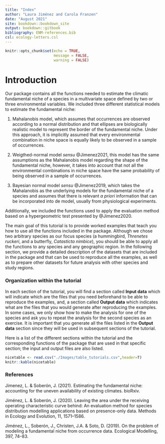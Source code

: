 ```yaml
---
title: "Index"
author: "Laura Jiménez and Carola Franzen"
date: "August 2021"
site: bookdown::bookdown_site
output: bookdown::gitbook
bibliography: ENM-references.bib
csl: ecology-letters.csl
---
```


```r
knitr::opts_chunk$set(echo = TRUE,
                      message = FALSE,
                      warning = FALSE)
```

# Introduction

Our package contains all the functions needed to estimate the climatic fundamental niche of a species in a multivariate space defined by two or three environmental variables. We included three different statistical models to estimate the fundamental niche:

1) Mahalanobis model, which assumes that occurrences are observed according to a normal distribution and that ellipses are biologically realistic model to represent the border of the fundamental niche. Under this approach, it is implicitly assumed that every environmental combination in niche space is equally likely to be observed in a sample of occurrences.

2) Weigthed-normal model *sensu* @Jimenez2021, this model has the same assumptions as the Mahalanobis model regarding the shape of the fundamental niche, however, it takes into account that not all the environmental combinations in niche space have the same probability of being observed in a sample of occurrences. 

3) Bayesian normal model *sensu* @Jimenez2019, which takes the Mahalanobis as the underlying models for the fundamental niche of a species and assumes that there is relevant *a priori* information that can be incorporated into de model, usually from physiological experiments.

Additionally, we included the functions used to apply the evaluation method based on a hypergeometric test presented by @Jimenez2020.

The main goal of this tutorial is to provide worked examples that teach you how to use all the functions included in the package. Although we chose two arbitrary species as our focus species (a hummingbird, *Threnetes ruckeri*, and a butterfly, *Catasticta nimbice*), you should be able to apply all the functions to any species and any geographic region. In the following section, we provide a detailed description of the datasets that are included in the package and that can be used to reproduce all the examples, as well as to prepare other datasets for future analysis with other species and study regions.

### Organization within the tutorial

In each section of the tutorial, you will find a section called **Input data** which will indicate which are the files that you need beforehand to be able to reproduce the examples, and, a section called **Output data** which indicates what are the files that you would generate after reproducing the examples. In some cases, we only show how to make the analysis for one of the species and ask you to repeat the analysis for the second species as an exercise. It is important that you generate all the files listed in the **Output data** section since they will be used in subsequent sections of the tutorial.

Here is a list of the different sections within the tutorial and the corresponding functions of the package that are used in that specific section; the input and output files are also listed.

```r
nicetable <- read.csv("./Images/table_tutorials.csv",header=T)
knitr::kable(nicetable)
```

### References
<!-- reference code does not work, I just copied the references there -->

Jimenez, L. & Soberón, J. (2021). Estimating the fundamental niche: accounting for the uneven availability of existing climates. bioRxiv.

Jiménez, L. & Soberón, J. (2020). Leaving the area under the receiving operating characteristic curve behind: An evaluation method for species distribution modelling applications based on presence-only data. Methods in Ecology and Evolution, 11, 1571–1586.

Jiménez, L., Soberón, J., Christen, J.A. & Soto, D. (2019). On the problem of modeling a fundamental niche from occurrence data. Ecological Modelling, 397, 74–83.
